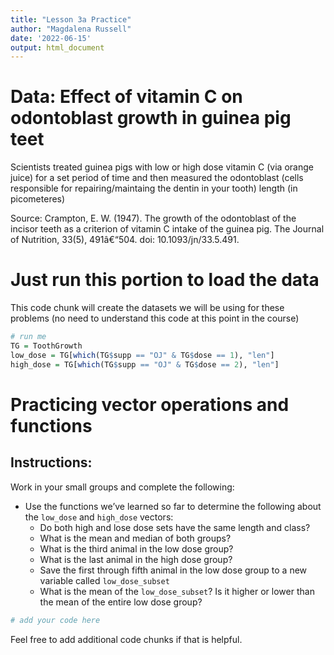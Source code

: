 ```yaml
---
title: "Lesson 3a Practice"
author: "Magdalena Russell"
date: '2022-06-15'
output: html_document
---
```


# Data: Effect of vitamin C on odontoblast growth in guinea pig teet

Scientists treated guinea pigs with low or high dose vitamin C (via orange juice) for a set period of time and then measured the odontoblast (cells responsible for repairing/maintaing the dentin in your tooth) length (in picometeres)

Source: Crampton, E. W. (1947). The growth of the odontoblast of the incisor teeth as a criterion of vitamin C intake of the guinea pig. The Journal of Nutrition, 33(5), 491â€“504. doi: 10.1093/jn/33.5.491.

# Just run this portion to load the data
This code chunk will create the datasets we will be using for these problems (no need to understand this code at this point in the course)

```r
# run me
TG = ToothGrowth
low_dose = TG[which(TG$supp == "OJ" & TG$dose == 1), "len"]
high_dose = TG[which(TG$supp == "OJ" & TG$dose == 2), "len"]

```


# Practicing vector operations and functions

## Instructions:
Work in your small groups and complete the following:

* Use the functions we've learned so far to determine the following about the `low_dose` and `high_dose` vectors:
    * Do both high and lose dose sets have the same length and class?
    * What is the mean and median of both groups?
    * What is the third animal in the low dose group?
    * What is the last animal in the high dose group?
    * Save the first through fifth animal in the low dose group to a new variable called `low_dose_subset`
    * What is the mean of the `low_dose_subset`? Is it higher or lower than the mean of the entire low dose group?

```r
# add your code here

```

Feel free to add additional code chunks if that is helpful.
